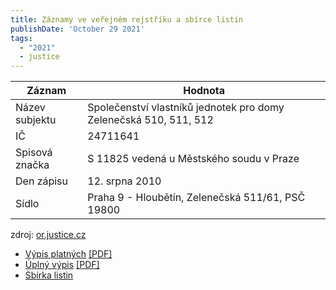 ```yaml
---
title: Záznamy ve veřejném rejstříku a sbírce listin
publishDate: 'October 29 2021'
tags:
  - "2021"
  - justice
---
```


|Záznam          |Hodnota                                                          |
|----------------|-----------------------------------------------------------------|
|Název subjektu  |Společenství vlastníků jednotek pro domy Zelenečská 510, 511, 512|
|IČ              |24711641                                                         |
|Spisová značka  |S 11825 vedená u Městského soudu v Praze                         |
|Den zápisu      |12. srpna 2010                                                   |
|Sídlo           |Praha 9 - Hloubětín, Zelenečská 511/61, PSČ 19800                |
zdroj: [or.justice.cz](https://or.justice.cz/ias/ui/rejstrik-$firma?ico=247+11+641&jenPlatne=PLATNE&polozek=50&typHledani=STARTS_WITH)

- [Výpis platných](https://or.justice.cz/ias/ui/rejstrik-firma.vysledky?subjektId=47379&typ=PLATNY) [[PDF]](https://or.justice.cz/ias/ui/print-pdf?subjektId=47379&typVypisu=PLATNY&full=false)
- [Úplný výpis](https://or.justice.cz/ias/ui/rejstrik-firma.vysledky?subjektId=47379&typ=UPLNY) [[PDF]](https://or.justice.cz/ias/ui/print-pdf?subjektId=47379&typVypisu=UPLNY&full=false)
- [Sbírka listin](https://or.justice.cz/ias/ui/vypis-sl-firma?subjektId=47379)